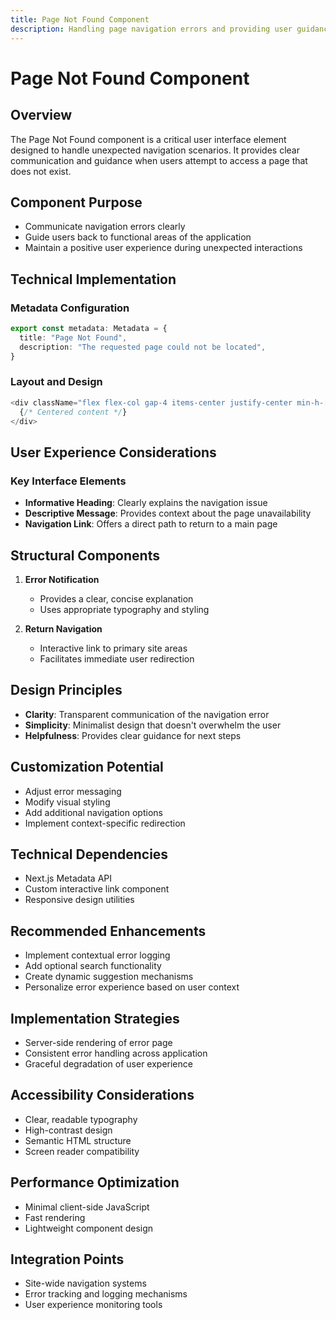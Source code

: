 ```yaml
---
title: Page Not Found Component
description: Handling page navigation errors and providing user guidance
---
```


# Page Not Found Component

## Overview

The Page Not Found component is a critical user interface element designed to handle unexpected navigation scenarios. It provides clear communication and guidance when users attempt to access a page that does not exist.

## Component Purpose

- Communicate navigation errors clearly
- Guide users back to functional areas of the application
- Maintain a positive user experience during unexpected interactions

## Technical Implementation

### Metadata Configuration
```typescript
export const metadata: Metadata = {
  title: "Page Not Found",
  description: "The requested page could not be located",
}
```

### Layout and Design
```typescript
<div className="flex flex-col gap-4 items-center justify-center min-h-[calc(100vh-64px)]">
  {/* Centered content */}
</div>
```

## User Experience Considerations

### Key Interface Elements
- **Informative Heading**: Clearly explains the navigation issue
- **Descriptive Message**: Provides context about the page unavailability
- **Navigation Link**: Offers a direct path to return to a main page

## Structural Components

1. **Error Notification**
   - Provides a clear, concise explanation
   - Uses appropriate typography and styling

2. **Return Navigation**
   - Interactive link to primary site areas
   - Facilitates immediate user redirection

## Design Principles

- **Clarity**: Transparent communication of the navigation error
- **Simplicity**: Minimalist design that doesn't overwhelm the user
- **Helpfulness**: Provides clear guidance for next steps

## Customization Potential
- Adjust error messaging
- Modify visual styling
- Add additional navigation options
- Implement context-specific redirection

## Technical Dependencies
- Next.js Metadata API
- Custom interactive link component
- Responsive design utilities

## Recommended Enhancements
- Implement contextual error logging
- Add optional search functionality
- Create dynamic suggestion mechanisms
- Personalize error experience based on user context

## Implementation Strategies
- Server-side rendering of error page
- Consistent error handling across application
- Graceful degradation of user experience

## Accessibility Considerations
- Clear, readable typography
- High-contrast design
- Semantic HTML structure
- Screen reader compatibility

## Performance Optimization
- Minimal client-side JavaScript
- Fast rendering
- Lightweight component design

## Integration Points
- Site-wide navigation systems
- Error tracking and logging mechanisms
- User experience monitoring tools